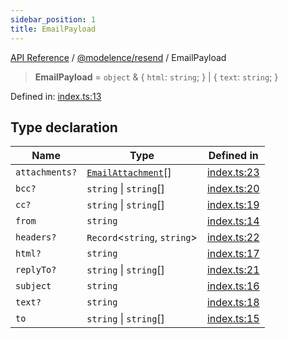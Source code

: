 ```yaml
---
sidebar_position: 1
title: EmailPayload
---
```


[API Reference](/api-reference/@modelence/resend/type-aliases/../../../index) / [@modelence/resend](/api-reference/@modelence/resend/type-aliases/../index) / EmailPayload

> **EmailPayload** = `object` & \{ `html`: `string`; \} \| \{ `text`: `string`; \}

Defined in: [index.ts:13](https://github.com/modelence/modelence/blob/72f2a5050bb3bf1619f84e102334e228d88425d2/packages/resend/src/index.ts#L13)

## Type declaration

| Name | Type | Defined in |
| ------ | ------ | ------ |
| `attachments?` | [`EmailAttachment`](/api-reference/@modelence/resend/type-aliases/EmailAttachment)[] | [index.ts:23](https://github.com/modelence/modelence/blob/72f2a5050bb3bf1619f84e102334e228d88425d2/packages/resend/src/index.ts#L23) |
| `bcc?` | `string` \| `string`[] | [index.ts:20](https://github.com/modelence/modelence/blob/72f2a5050bb3bf1619f84e102334e228d88425d2/packages/resend/src/index.ts#L20) |
| `cc?` | `string` \| `string`[] | [index.ts:19](https://github.com/modelence/modelence/blob/72f2a5050bb3bf1619f84e102334e228d88425d2/packages/resend/src/index.ts#L19) |
| `from` | `string` | [index.ts:14](https://github.com/modelence/modelence/blob/72f2a5050bb3bf1619f84e102334e228d88425d2/packages/resend/src/index.ts#L14) |
| `headers?` | `Record`\<`string`, `string`\> | [index.ts:22](https://github.com/modelence/modelence/blob/72f2a5050bb3bf1619f84e102334e228d88425d2/packages/resend/src/index.ts#L22) |
| `html?` | `string` | [index.ts:17](https://github.com/modelence/modelence/blob/72f2a5050bb3bf1619f84e102334e228d88425d2/packages/resend/src/index.ts#L17) |
| `replyTo?` | `string` \| `string`[] | [index.ts:21](https://github.com/modelence/modelence/blob/72f2a5050bb3bf1619f84e102334e228d88425d2/packages/resend/src/index.ts#L21) |
| `subject` | `string` | [index.ts:16](https://github.com/modelence/modelence/blob/72f2a5050bb3bf1619f84e102334e228d88425d2/packages/resend/src/index.ts#L16) |
| `text?` | `string` | [index.ts:18](https://github.com/modelence/modelence/blob/72f2a5050bb3bf1619f84e102334e228d88425d2/packages/resend/src/index.ts#L18) |
| `to` | `string` \| `string`[] | [index.ts:15](https://github.com/modelence/modelence/blob/72f2a5050bb3bf1619f84e102334e228d88425d2/packages/resend/src/index.ts#L15) |
